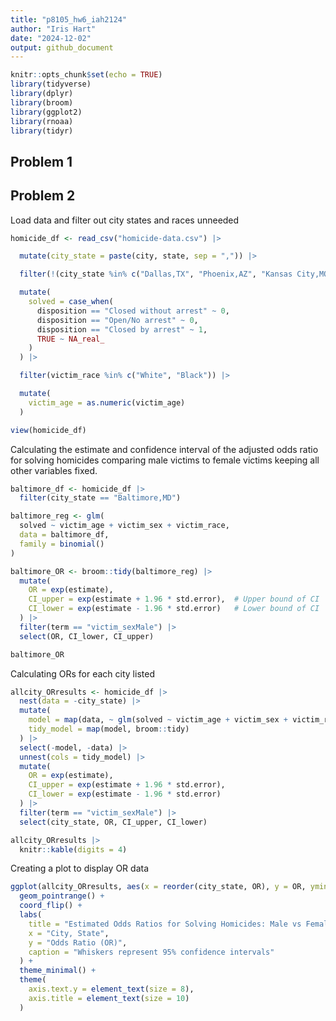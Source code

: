 ```yaml
---
title: "p8105_hw6_iah2124"
author: "Iris Hart"
date: "2024-12-02"
output: github_document
---
```


```r
knitr::opts_chunk$set(echo = TRUE)
library(tidyverse)
library(dplyr)
library(broom)
library(ggplot2)
library(rnoaa)
library(tidyr)
```

## Problem 1


## Problem 2
Load data and filter out city states and races unneeded 
```r
homicide_df <- read_csv("homicide-data.csv") |>

  mutate(city_state = paste(city, state, sep = ",")) |>  

  filter(!(city_state %in% c("Dallas,TX", "Phoenix,AZ", "Kansas City,MO", "Tulsa,AL"))) |> 

  mutate(
    solved = case_when(
      disposition == "Closed without arrest" ~ 0,
      disposition == "Open/No arrest" ~ 0, 
      disposition == "Closed by arrest" ~ 1,
      TRUE ~ NA_real_  
    )
  ) |> 

  filter(victim_race %in% c("White", "Black")) |>  

  mutate(
    victim_age = as.numeric(victim_age)  
  )
```

```r
view(homicide_df)
```

Calculating the estimate and confidence interval of the adjusted odds ratio for solving homicides comparing male victims to female victims keeping all other variables fixed.
```r

baltimore_df <- homicide_df |>
  filter(city_state == "Baltimore,MD")

baltimore_reg <- glm(
  solved ~ victim_age + victim_sex + victim_race, 
  data = baltimore_df, 
  family = binomial()  
)

baltimore_OR <- broom::tidy(baltimore_reg) |>
  mutate(
    OR = exp(estimate), 
    CI_upper = exp(estimate + 1.96 * std.error),  # Upper bound of CI
    CI_lower = exp(estimate - 1.96 * std.error)   # Lower bound of CI
  ) |>
  filter(term == "victim_sexMale") |>
  select(OR, CI_lower, CI_upper)  

baltimore_OR
```

Calculating ORs for each city listed 
```r
allcity_ORresults <- homicide_df |>
  nest(data = -city_state) |>
  mutate(
    model = map(data, ~ glm(solved ~ victim_age + victim_sex + victim_race, data = .x, family = binomial())), 
    tidy_model = map(model, broom::tidy)
  ) |>
  select(-model, -data) |>
  unnest(cols = tidy_model) |>
  mutate(
    OR = exp(estimate), 
    CI_upper = exp(estimate + 1.96 * std.error),  
    CI_lower = exp(estimate - 1.96 * std.error)   
  ) |>
  filter(term == "victim_sexMale") |>
  select(city_state, OR, CI_upper, CI_lower)

allcity_ORresults |>
  knitr::kable(digits = 4)
```

Creating a plot to display OR data
```r
ggplot(allcity_ORresults, aes(x = reorder(city_state, OR), y = OR, ymin = CI_lower, ymax = CI_upper)) +
  geom_pointrange() +
  coord_flip() + 
  labs(
    title = "Estimated Odds Ratios for Solving Homicides: Male vs Female Victims",
    x = "City, State",
    y = "Odds Ratio (OR)",
    caption = "Whiskers represent 95% confidence intervals"
  ) +
  theme_minimal() +
  theme(
    axis.text.y = element_text(size = 8),  
    axis.title = element_text(size = 10)
  )
```



